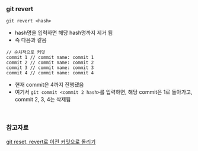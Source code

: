 ### git revert

```
git revert <hash>
```

- hash명을 입력하면 해당 hash명까지 제거 됨
- 즉 다음과 같음

```
// 순차적으로 커밋
commit 1 // commit name: commit 1
commit 2 // commit name: commit 2
commit 3 // commit name: commit 3
commit 4 // commit name: commit 4
```

- 현재 commit은 4까지 진행됐음
- 여기서 `git commit <commit 2 hash>`를 입력하면, 해당 commit은 1로 돌아가고, commit 2, 3, 4는 삭제됨

<br />

### 참고자료

[git reset, revert로 이전 커밋으로 돌리기](https://kyounghwan01.github.io/blog/etc/git/git-reset-revert/#reset)
